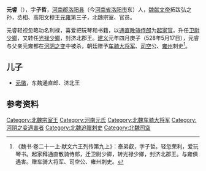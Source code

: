 '''元睿'''（{{bd|6世紀||528年|5月17日|}}），字'''子哲'''，[[河南郡|河南郡]][[洛阳县|洛阳县]]（今[[河南省|河南省]][[洛阳市|洛阳市]]东）人，[[魏献文帝|魏献文帝]]拓跋弘之孙，丞相、高阳文穆王[[元雍|元雍]]第三子，北魏宗室、官员。

元睿轻视忽略功名利禄，喜爱把玩琴和书籍，以[[通直散骑侍郎|通直散骑侍郎]]为[[起家官|起家官]]，升任[[卫尉少卿|卫尉少卿]]，又转任[[光禄少卿|光禄少卿]]，封济北郡王。[[建义_(北魏)|建义]]元年四月庚子（528年5月17日），元睿与父亲元雍都在[[河阴之变|河阴之变]]中被杀，朝廷赠予[[车骑大将军|车骑大将军]]、[[司空|司空]]公、[[雍州|雍州]]刺史<ref>《魏书·卷二十一上·献文六王列传第九上》：泰弟叡，字子哲。轻忽荣利，爱玩琴书。起家拜通直散骑侍郎，迁卫尉少卿，转光禄少卿，封济北郡王。与雍俱遇害。赠车骑大将军、司空公、雍州刺史。</ref>。

==儿子==
*[[元徽_(济北王)|元徽]]，东魏通直郎、济北王

==参考资料==
{{reflist}}

[[Category:北魏宗室王|Category:北魏宗室王]]
[[Category:河南元氏|Category:河南元氏]]
[[Category:北魏车骑大将军|Category:北魏车骑大将军]]
[[Category:河阴之变遇害者|Category:河阴之变遇害者]]
[[Category:北魏追赠刺史|Category:北魏追赠刺史]]
[[Category:北魏司空|Category:北魏司空]]